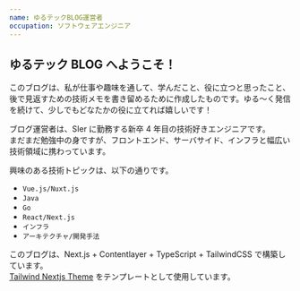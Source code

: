 ```yaml
---
name: ゆるテックBLOG運営者
occupation: ソフトウェアエンジニア
---
```


## ゆるテック BLOG へようこそ！

このブログは、私が仕事や趣味を通して、学んだこと、役に立つと思ったこと、後で見返すための技術メモを書き留めるために作成したものです。ゆる〜く発信を続けて、少しでもどなたかの役に立てれば嬉しいです！

ブログ運営者は、SIer に勤務する新卒 4 年目の技術好きエンジニアです。<br />
まだまだ勉強中の身ですが、フロントエンド、サーバサイド、インフラと幅広い技術領域に携わっています。

興味のある技術トピックは、以下の通りです。

- `Vue.js/Nuxt.js`
- `Java`
- `Go`
- `React/Next.js`
- `インフラ`
- `アーキテクチャ/開発手法`

このブログは、Next.js + Contentlayer + TypeScript + TailwindCSS で構築しています。 <br />
[Tailwind Nextjs Theme](https://github.com/timlrx/tailwind-nextjs-starter-blog) をテンプレートとして使用しています。
